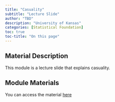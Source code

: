 ```yaml
---
title: "Casuality"
subtitle: "Lecture Slide"
author: "TBD"
description: "University of Kansas"
categories: [Statistical Foundation]
toc: true
toc-title: "On this page"
---
```


## Material Description

This module is a lecture slide that explains casuality.

## Module Materials

You can access the material [here](https://docs.google.com/presentation/d/1QZouHMcKb1czioT0ISUqtFnOcHXMDt-QRy_4GbD5b64/edit#slide=id.g10c859c8454_0_0)
